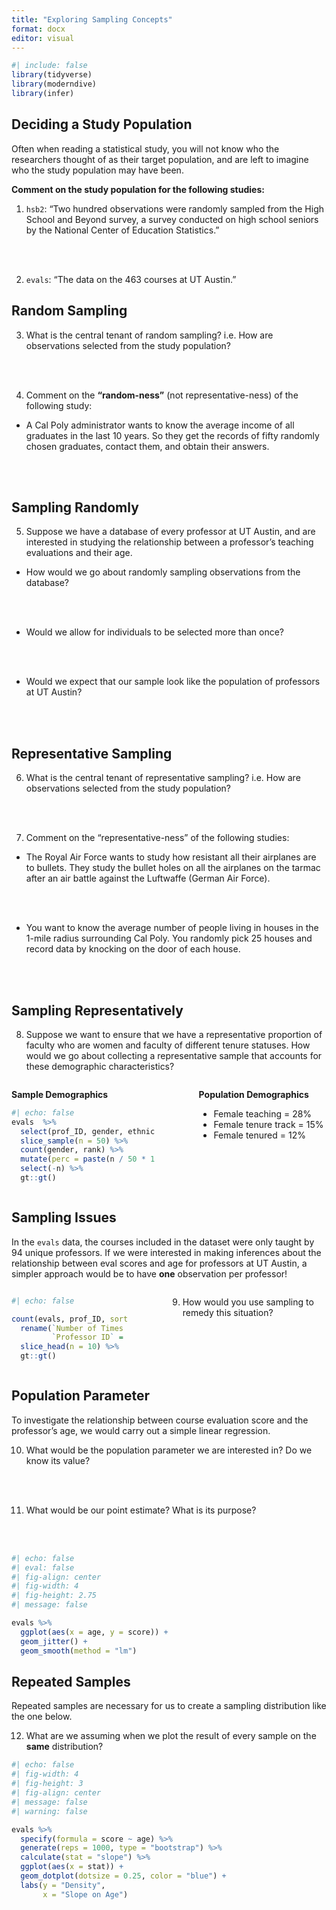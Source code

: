 ```yaml
---
title: "Exploring Sampling Concepts"
format: docx
editor: visual
---
```


```r
#| include: false
library(tidyverse)
library(moderndive)
library(infer)
```

## Deciding a Study Population

Often when reading a statistical study, you will not know who the researchers thought of as their target population, and are left to imagine who the study population may have been.

**Comment on the study population for the following studies:**

1.  `hsb2`: "Two hundred observations were randomly sampled from the High School and Beyond survey, a survey conducted on high school seniors by the National Center of Education Statistics."

</br></br>

2.  `evals`: "The data on the 463 courses at UT Austin."

\newpage

## Random Sampling

3.  What is the central tenant of random sampling? i.e. How are observations selected from the study population?

</br></br>

4.  Comment on the **"random-ness"** (not representative-ness) of the following study:

-   A Cal Poly administrator wants to know the average income of all graduates in the last 10 years. So they get the records of fifty randomly chosen graduates, contact them, and obtain their answers.

</br></br>

## Sampling Randomly

5.  Suppose we have a database of every professor at UT Austin, and are interested in studying the relationship between a professor's teaching evaluations and their age.

-   How would we go about randomly sampling observations from the database?

</br></br>

-   Would we allow for individuals to be selected more than once?

</br></br>

-   Would we expect that our sample look like the population of professors at UT Austin?

</br></br>

## Representative Sampling

6.  What is the central tenant of representative sampling? i.e. How are observations selected from the study population?

</br></br>

7.  Comment on the "representative-ness" of the following studies:

-   The Royal Air Force wants to study how resistant all their airplanes are to bullets. They study the bullet holes on all the airplanes on the tarmac after an air battle against the Luftwaffe (German Air Force).

</br></br>

-   You want to know the average number of people living in houses in the 1-mile radius surrounding Cal Poly. You randomly pick 25 houses and record data by knocking on the door of each house.

</br></br>

## Sampling Representatively

8.  Suppose we want to ensure that we have a representative proportion of faculty who are women and faculty of different tenure statuses. How would we go about collecting a representative sample that accounts for these demographic characteristics?

::: columns
::: {.column width="45%"}
**Sample Demographics**

```r
#| echo: false
evals  %>% 
  select(prof_ID, gender, ethnicity, rank) %>% 
  slice_sample(n = 50) %>% 
  count(gender, rank) %>% 
  mutate(perc = paste(n / 50 * 100, "%", sep = "")) %>% 
  select(-n) %>% 
  gt::gt() 
```
:::

::: {.column width="5%"}
:::

::: {.column width="40%"}
**Population Demographics**

-   Female teaching = 28%\
-   Female tenure track = 15%\
-   Female tenured = 12%
:::
:::

\newpage

## Sampling Issues

In the `evals` data, the courses included in the dataset were only taught by 94 unique professors. If we were interested in making inferences about the relationship between eval scores and age for professors at UT Austin, a simpler approach would be to have **one** observation per professor!

::: columns
::: {.column width="40%"}
```r
#| echo: false

count(evals, prof_ID, sort = TRUE) %>% 
  rename(`Number of Times Sampled` = n, 
         `Professor ID` = prof_ID) %>% 
  slice_head(n = 10) %>% 
  gt::gt()
```
:::

::: {.column width="5%"}
:::

::: {.column width="55%"}
9.  How would you use sampling to remedy this situation?
:::
:::

\newpage

## Population Parameter

To investigate the relationship between course evaluation score and the professor's age, we would carry out a simple linear regression.

10. What would be the population parameter we are interested in? Do we know its value?

</br></br>

11. What would be our point estimate? What is its purpose?

</br></br>

```r
#| echo: false
#| eval: false
#| fig-align: center
#| fig-width: 4
#| fig-height: 2.75
#| message: false

evals %>% 
  ggplot(aes(x = age, y = score)) + 
  geom_jitter() + 
  geom_smooth(method = "lm")
```

## Repeated Samples

Repeated samples are necessary for us to create a sampling distribution like the one below.

12. What are we assuming when we plot the result of every sample on the **same** distribution?

```r
#| echo: false
#| fig-width: 4
#| fig-height: 3
#| fig-align: center
#| message: false
#| warning: false

evals %>% 
  specify(formula = score ~ age) %>%
  generate(reps = 1000, type = "bootstrap") %>% 
  calculate(stat = "slope") %>% 
  ggplot(aes(x = stat)) + 
  geom_dotplot(dotsize = 0.25, color = "blue") + 
  labs(y = "Density", 
       x = "Slope on Age")
```
